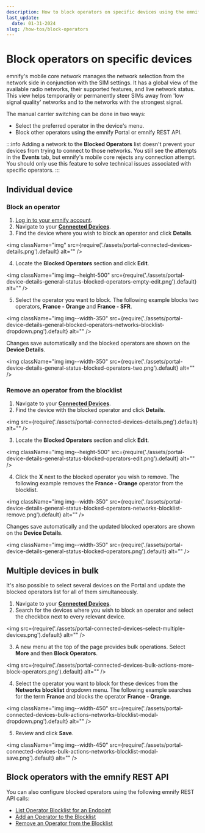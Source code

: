 ```yaml
---
description: How to block operators on specific devices using the emnify Portal
last_update: 
  date: 01-31-2024
slug: /how-tos/block-operators
---
```


# Block operators on specific devices

emnify's mobile core network manages the network selection from the network side in conjunction with the SIM settings.
It has a global view of the available radio networks, their supported features, and live network status.
This view helps temporarily or permanently steer SIMs away from 'low signal quality' networks and to the networks with the strongest signal.

The manual carrier switching can be done in two ways:

- Select the preferred operator in the device's menu.
- Block other operators using the emnify Portal or emnify REST API.

:::info
Adding a network to the **Blocked Operators** list doesn't prevent your devices from trying to connect to those networks.
You still see the attempts in the **Events** tab, but emnify's mobile core rejects any connection attempt.
You should only use this feature to solve technical issues associated with specific operators.
:::

## Individual device

### Block an operator

1. [Log in to your emnify account](https://portal.emnify.com/sign).
2. Navigate to your [**Connected Devices**](https://portal.emnify.com/connected-devices).
3. Find the device where you wish to block an operator and click **Details**.

<img
  className="img"
  src={require('./assets/portal-connected-devices-details.png').default}
  alt=""
/>

4. Locate the **Blocked Operators** section and click **Edit**.

<img
  className="img img--height-500"
  src={require('./assets/portal-device-details-general-status-blocked-operators-empty-edit.png').default}
  alt=""
/>

5. Select the operator you want to block.
The following example blocks two operators, **France - Orange** and **France - SFR**.

<img
  className="img img--width-350"
  src={require('./assets/portal-device-details-general-blocked-operators-networks-blocklist-dropdown.png').default}
  alt=""
/>

Changes save automatically and the blocked operators are shown on the **Device Details**.

<img
  className="img img--width-350"
  src={require('./assets/portal-device-details-general-status-blocked-operators-two.png').default}
  alt=""
/>

### Remove an operator from the blocklist

1. Navigate to your [**Connected Devices**](https://portal.emnify.com/connected-devices).
2. Find the device with the blocked operator and click **Details**.

<img
  src={require('./assets/portal-connected-devices-details.png').default}
  alt=""
/>

3. Locate the **Blocked Operators** section and click **Edit**.

<img
  className="img img--height-500"
  src={require('./assets/portal-device-details-general-status-blocked-operators-edit.png').default}
  alt=""
/>

4. Click the **X** next to the blocked operator you wish to remove.
The following example removes the **France - Orange** operator from the blocklist.

<img
  className="img img--width-350"
  src={require('./assets/portal-device-details-general-status-blocked-operators-networks-blocklist-remove.png').default}
  alt=""
/>

Changes save automatically and the updated blocked operators are shown on the **Device Details**.

<img
  className="img img--width-350"
  src={require('./assets/portal-device-details-general-status-blocked-operators.png').default}
  alt=""
/>

## Multiple devices in bulk

It's also possible to select several devices on the Portal and update the blocked operators list for all of them simultaneously.

1. Navigate to your [**Connected Devices**](https://portal.emnify.com/connected-devices).
2. Search for the devices where you wish to block an operator and select the checkbox next to every relevant device.

<img
  src={require('./assets/portal-connected-devices-select-multiple-devices.png').default}
  alt=""
/>

3. A new menu at the top of the page provides bulk operations.
Select **More** and then **Block Operators**.

<img
  src={require('./assets/portal-connected-devices-bulk-actions-more-block-operators.png').default}
  alt=""
/>

4. Select the operator you want to block for these devices from the **Networks blocklist** dropdown menu.
The following example searches for the term **France** and blocks the operator **France - Orange**.

<img
  className="img img--width-450"
  src={require('./assets/portal-connected-devices-bulk-actions-networks-blocklist-modal-dropdown.png').default}
  alt=""
/>

5. Review and click **Save**.

<img
  className="img img--width-450"
  src={require('./assets/portal-connected-devices-bulk-actions-networks-blocklist-modal-save.png').default}
  alt=""
/>

## Block operators with the emnify REST API

You can also configure blocked operators using the following emnify REST API calls:

- [List Operator Blocklist for an Endpoint](https://cdn.emnify.net/api/doc/swagger.html#/Endpoint/EndpointOperatorBlacklistByEndpointIdGet)
- [Add an Operator to the Blocklist](https://cdn.emnify.net/api/doc/swagger.html#/Endpoint/EndpointOperatorBlacklistByEpIdAndOperatorIdPut)
- [Remove an Operator from the Blocklist](https://cdn.emnify.net/api/doc/swagger.html#/Endpoint/EndpointOperatorBlacklistByEpIdAndOperatorIdDelete)
